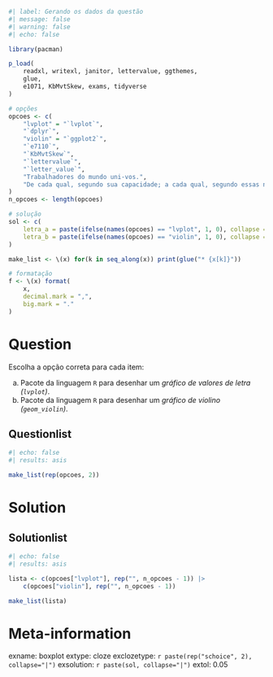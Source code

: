 ```r
#| label: Gerando os dados da questão
#| message: false
#| warning: false
#| echo: false

library(pacman)

p_load(
    readxl, writexl, janitor, lettervalue, ggthemes,
    glue,
    e1071, KbMvtSkew, exams, tidyverse
)

# opções
opcoes <- c(
    "lvplot" = "`lvplot`",
    "`dplyr`",
    "violin" = "`ggplot2`",
    "`e7110`",
    "`KbMvtSkew`",
    "`lettervalue`",
    "`letter_value`",
    "Trabalhadores do mundo uni-vos.",
    "De cada qual, segundo sua capacidade; a cada qual, segundo essas necessidades."
)
n_opcoes <- length(opcoes)

# solução
sol <- c(
    letra_a = paste(ifelse(names(opcoes) == "lvplot", 1, 0), collapse = ""),
    letra_b = paste(ifelse(names(opcoes) == "violin", 1, 0), collapse = "")
)

make_list <- \(x) for(k in seq_along(x)) print(glue("* {x[k]}"))

# formatação
f <- \(x) format(
    x,
    decimal.mark = ",",
    big.mark = "."
)

```

Question
========

Escolha a opção correta para cada item:

a. Pacote da linguagem `R` para desenhar um _gráfico de valores de letra (`lvplot`)_.
a. Pacote da linguagem `R` para desenhar um _gráfico de violino (`geom_violin`)_.


Questionlist
------------

```r
#| echo: false
#| results: asis

make_list(rep(opcoes, 2))

```


Solution
========

Solutionlist
------------

```r
#| echo: false
#| results: asis

lista <- c(opcoes["lvplot"], rep("", n_opcoes - 1)) |>
    c(opcoes["violin"], rep("", n_opcoes - 1))

make_list(lista)
```



Meta-information
================
exname: boxplot
extype: cloze
exclozetype: `r paste(rep("schoice", 2), collapse="|")`
exsolution: `r paste(sol, collapse="|")`
extol: 0.05